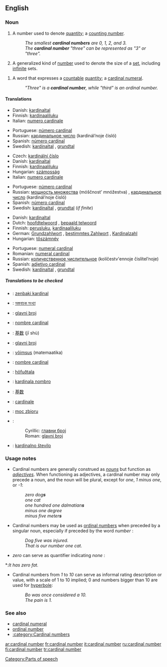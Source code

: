 {{wikipedia}}
==English==

===Noun===
{{en-noun|sg=[[cardinal]] [[number]]}}

# A number used to denote [[quantity]]; a [[counting number]].
#: ''The smallest '''cardinal numbers''' are 0, 1, 2, and 3.''
#: ''The '''cardinal number''' "three" can be represented as "3" or "three".''
# {{mathematics}} A generalized kind of [[number]] used to denote the size of a [[set]], including [[infinite]] sets.
<!--Is this true? "Infinite" is not a cardinal number by definition, because its magnitude is not known-->
<!--Yes. See any mathematics text-->
# {{context|grammar}} A word that expresses a [[countable]] [[quantity]]; a [[cardinal numeral]].
#: ''"Three" is a '''cardinal number''', while "third" is an ordinal number.''
<!--Does this definition differ in any essential sense from the first definition?-->
<!--Yes; in the most essential way possible.-->

====Translations====
{{trans-top|number denoting quantity}}
*Danish: [[kardinaltal]] {{n}}
*Finnish: [[kardinaaliluku]]
*Italian: [[numero cardinale]] {{m}}
{{trans-mid}}
*Portuguese: [[número cardinal]] {{m}}
*Russian: [[кардинальное число]] (kardinál’noje čisló) {{n}}
*Spanish: [[número cardinal]] {{m}}
*Swedish: [[kardinaltal]] {{n}}, [[grundtal]] {{n}}
{{trans-bottom}}

{{trans-top|number used to denote the size of a set}}
*Czech: [[kardinální číslo]] {{n}}
*Danish: [[kardinaltal]] {{n}}
*Finnish: [[kardinaaliluku]]
*Hungarian: [[számosság]]
*Italian: [[numero cardinale]] {{m}}
{{trans-mid}}
*Portuguese: [[número cardinal]] {{m}}
*Russian: [[мощность множества]] (móščnost’ mnóžestva) {{f}}, [[кардинальное число]] (kardinál’noje čisló) {{n}}
*Spanish: [[número cardinal]] {{m}}
*Swedish: [[kardinaltal]] {{n}}, [[grundtal]] {{n}} (''if finite'')
{{trans-bottom}}

{{trans-top|word that expresses a countable quantity}}
*Danish: [[kardinaltal]] {{n}}
*Dutch: [[hoofdtelwoord]] {{n}}, [[bepaald telwoord]] {{n}}
*Finnish: [[perusluku]], [[kardinaaliluku]]
*German: [[Grundzahlwort]] {{n}}, [[bestimmtes Zahlwort]] {{n}}, [[Kardinalzahl]] {{f}}
*Hungarian: [[tőszámnév]]
{{trans-mid}}
*Portuguese: [[numeral cardinal#Portuguese|numeral cardinal]]
*Romanian: [[numeral cardinal#Romanian|numeral cardinal]]
*Russian: [[количественное числительное]] (kolíčestv'ennoje čislítel’noje) {{n}}
*Spanish: [[adjetivo cardinal]] {{m}}
*Swedish: [[kardinaltal]] {{n}}, [[grundtal]] {{n}}
{{trans-bottom}}

=====Translations to be checked=====
{{checktrans}}
{{trans-top|word that expresses a countable quantity}}
*{{ttbc|Basque}}: [[zenbaki kardinal]]
*{{ttbc|Bengali}}: [[অঙ্কবাচক সংখ্যা]]
*{{ttbc|Bosnian}}: [[glavni broj#Bosnian|glavni broj]] {{m}}
*{{ttbc|Catalan}}: [[nombre cardinal]] {{m}}
*{{ttbc|Chinese}}: [[基数]] (jī shù)
*{{ttbc|Croatian}}: [[glavni broj#Croatian|glavni broj]] {{m}}
*{{ttbc|Estonian}}: [[võimsus]] (matemaatika)
*{{ttbc|French}}: [[nombre cardinal]] {{m}}
*{{ttbc|Icelandic}}: [[höfuðtala]]
*{{ttbc|Ido}}: [[kardinala nombro]]
*{{ttbc|Japanese}}: [[基数]]
*{{ttbc|Latin}}: [[cardinale]]
*{{ttbc|Polish}}: [[moc zbioru]]
*{{ttbc|Serbian}}:
*:Cyrillic: [[главни број#Serbian|главни број]] {{m}}
*:Roman: [[glavni broj#Serbian|glavni broj]] {{m}}
*{{ttbc|Slovene}}: [[kardinalno število]] {{n}}
{{trans-bottom}}

===Usage notes===
*Cardinal numbers are generally construed as ''[[noun]]s'' but function as ''[[adjective]]s''.  When functioning as adjectives, a cardinal number may only precede a {{countable}} noun, and the noun will be plural, except for ''one'', ''1'' ''minus one'', or ''-1'':
*:''zero dog'''s''' ''
*:''one cat''
*:''one hundred one dalmatian'''s''' ''
*:''minus one degree''
*:''minus five meter'''s''' ''
*Cardinal numbers may be used as [[ordinal number]]s when <!--followed or -->preceded by a singular {{countable}} noun, especially if preceded by the word ''number'' <!--or ''the''-->:
*:''Dog five was injured.''
*:''That is our number one cat.''
*<!--''One'' and -->''zero'' can serve as quantifier<!--s--> indicating <!--effectively ''all'' and--> ''none''<!--, respectively-->:
<!--*:''The law requires residency of one year.'' ("one" does not indicate "all" in this sentence)-->
*:''It has zero fat.''
* Cardinal numbers from ''1'' to ''10'' can serve as informal rating description or value, with a scale of 1 to 10 implied; 0 and numbers bigger than 10 are used for [[hyperbole]]:
*:''Bo was once considered a 10.''
*:''The pain is 1.''
<!--Sure they can, but so can any other set of numbers-->

===See also===
*[[cardinal numeral]]
*[[ordinal number]]
*[[:category:Cardinal numbers]]

[[Category:Parts of speech]]

[[ar:cardinal number]]
[[fr:cardinal number]]
[[it:cardinal number]]
[[ru:cardinal number]]
[[fi:cardinal number]]
[[tr:cardinal number]]